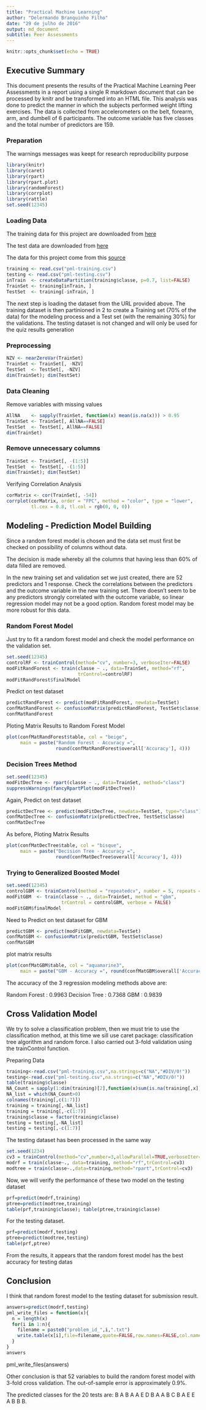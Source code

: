 ---
title: "Practical Machine Learning"
author: "Delermando Branquinho Filho"
date: "29 de julho de 2016"
output: md_document
subtitle: Peer Assessments
---

```{r setup, include=FALSE}
knitr::opts_chunk$set(echo = TRUE)
```

## Executive Summary

This document presents the results of the Practical Machine Learning Peer Assessments in a report using a single R markdown document that can be processed by knitr and be transformed into an HTML file. This analysis was done to predict the manner in which the subjects performed weight lifting exercises. The data is collected from accelerometers on the belt, forearm, arm, and dumbell of 6 participants. The outcome variable has five classes and the total number of predictors are 159.

### Preparation

The warnings messages was keept for research reproducibility purpose

```{r}
library(knitr)
library(caret)
library(rpart)
library(rpart.plot)
library(randomForest)
library(corrplot)
library(rattle)
set.seed(12345)
```

### Loading Data

The training data for this project are downloaded from [here](https://d396qusza40orc.cloudfront.net/predmachlearn/pml-training.csv)

The test data are downloaded from [here](https://d396qusza40orc.cloudfront.net/predmachlearn/pml-testing.csv)

The data for this project come from this [source](http://groupware.les.inf.puc-rio.br/har)


```{r}
training <- read.csv("pml-training.csv")
testing <- read.csv("pml-testing.csv")
inTrain  <- createDataPartition(training$classe, p=0.7, list=FALSE)
TrainSet <- training[inTrain, ]
TestSet  <- training[-inTrain, ]
```

The next step is loading the dataset from the URL provided above. The training dataset is then partinioned in 2 to create a Training set (70% of the data) for the modeling process and a Test set (with the remaining 30%) for the validations. The testing dataset is not changed and will only be used for the quiz results generation

### Preprocessing


```{r}
NZV <- nearZeroVar(TrainSet)
TrainSet <- TrainSet[, -NZV]
TestSet  <- TestSet[, -NZV]
dim(TrainSet); dim(TestSet)
```

### Data Cleaning

Remove variables with missing values
```{r}
AllNA    <- sapply(TrainSet, function(x) mean(is.na(x))) > 0.95
TrainSet <- TrainSet[, AllNA==FALSE]
TestSet  <- TestSet[, AllNA==FALSE]
dim(TrainSet)

```

### Remove unnecessary columns
```{r}
TrainSet <- TrainSet[, -(1:5)]
TestSet  <- TestSet[, -(1:5)]
dim(TrainSet); dim(TestSet)

```


Verifying Correlation Analysis

```{r}
corMatrix <- cor(TrainSet[, -54])
corrplot(corMatrix, order = "FPC", method = "color", type = "lower", 
         tl.cex = 0.8, tl.col = rgb(0, 0, 0))
```

## Modeling - Prediction Model Building

Since a random forest model is chosen and the data set must first be checked on possibility of columns without data.

The decision is made whereby all the columns that having less than 60% of data filled are removed.

In the new training set and validation set we just created, there are 52 predictors and 1 response. Check the correlations between the predictors and the outcome variable in the new training set. There doesn't seem to be any predictors strongly correlated with the outcome variable, so linear regression model may not be a good option. Random forest model may be more robust for this data.

### Random Forest Model

Just try to fit a random forest model and check the model performance on the validation set.
        
```{r}
set.seed(12345)
controlRF <- trainControl(method="cv", number=3, verboseIter=FALSE)
modFitRandForest <- train(classe ~ ., data=TrainSet, method="rf",
                          trControl=controlRF)
modFitRandForest$finalModel
```

Predict on test dataset

```{r}
predictRandForest <- predict(modFitRandForest, newdata=TestSet)
confMatRandForest <- confusionMatrix(predictRandForest, TestSet$classe)
confMatRandForest
```


Ploting Matrix Results to Random Forest Model

```{r}
plot(confMatRandForest$table, col = "beige",
     main = paste("Random Forest - Accuracy =",
                  round(confMatRandForest$overall['Accuracy'], 4)))
```


### Decision Trees Method

```{r}
set.seed(12345)
modFitDecTree <- rpart(classe ~ ., data=TrainSet, method="class")
suppressWarnings(fancyRpartPlot(modFitDecTree))

```

Again, Predict on test dataset

```{r}
predictDecTree <- predict(modFitDecTree, newdata=TestSet, type="class")
confMatDecTree <- confusionMatrix(predictDecTree, TestSet$classe)
confMatDecTree

```

As before, Ploting Matrix Results

```{r}
plot(confMatDecTree$table, col = "bisque", 
     main = paste("Decision Tree - Accuracy =",
                  round(confMatDecTree$overall['Accuracy'], 4)))

```


### Trying to Generalized Boosted Model

```{r}
set.seed(12345)
controlGBM <- trainControl(method = "repeatedcv", number = 5, repeats = 1)
modFitGBM  <- train(classe ~ ., data=TrainSet, method = "gbm",
                    trControl = controlGBM, verbose = FALSE)
modFitGBM$finalModel

```


Need to Predict on test dataset for GBM

```{r}
predictGBM <- predict(modFitGBM, newdata=TestSet)
confMatGBM <- confusionMatrix(predictGBM, TestSet$classe)
confMatGBM

```

plot matrix results

```{r}
plot(confMatGBM$table, col = "aquamarine3", 
     main = paste("GBM - Accuracy =", round(confMatGBM$overall['Accuracy'], 4)))

```

The accuracy of the 3 regression modeling methods above are:
        
Random Forest : 0.9963
Decision Tree : 0.7368
GBM           : 0.9839

## Cross Validation Model

We try to solve a classification problem, then we must trie to use the classification method, at this time we sill use caret package: classification tree algorithm and random force. I also carried out 3-fold validation using the trainControl function.

Preparing Data

```{r}
training<-read.csv("pml-training.csv",na.strings=c("NA","#DIV/0!"))
testing<-read.csv("pml-testing.csv",na.strings=c("NA","#DIV/0!"))
table(training$classe)
NA_Count = sapply(1:dim(training)[2],function(x)sum(is.na(training[,x])))
NA_list = which(NA_Count>0)
colnames(training[,c(1:7)])
training = training[,-NA_list]
training = training[,-c(1:7)]
training$classe = factor(training$classe)
testing = testing[,-NA_list]
testing = testing[,-c(1:7)]
```

The testing dataset has been processed in the same way

```{r}
set.seed(1234)
cv3 = trainControl(method="cv",number=3,allowParallel=TRUE,verboseIter=TRUE)
modrf = train(classe~., data=training, method="rf",trControl=cv3)
modtree = train(classe~.,data=training,method="rpart",trControl=cv3)
```

Now, we will verify the performance of these two model on the testing dataset

```{r}
prf=predict(modrf,training)
ptree=predict(modtree,training)
table(prf,training$classe); table(ptree,training$classe)
```

For the testing dataset.

```{r}
prf=predict(modrf,testing)
ptree=predict(modtree,testing)
table(prf,ptree)
```

From the results, it appears that the random forest model has the best accuracy for testing datas


## Conclusion

I think that random forest model to the testing dataset for submission result.


```{r}
answers=predict(modrf,testing)
pml_write_files = function(x){
  n = length(x)
  for(i in 1:n){
    filename = paste0("problem_id_",i,".txt")
    write.table(x[i],file=filename,quote=FALSE,row.names=FALSE,col.names=FALSE)
  }
}
answers
```

pml_write_files(answers)

Other conclusion is that 52 variables to build the random forest model with 3-fold cross validation. The out-of-sample error is approximately 0.9%.

The predicted classes for the 20 tests are: B A B A A E D B A A B C B A E E A B B B.

